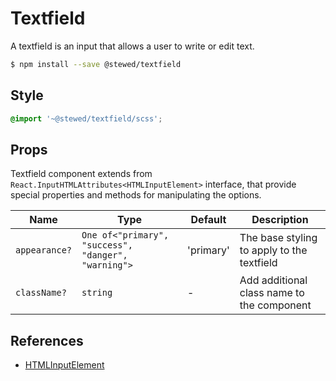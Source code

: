 # Textfield

A textfield is an input that allows a user to write or edit text.

```bash
$ npm install --save @stewed/textfield
```

## Style

```scss
@import '~@stewed/textfield/scss';
```

## Props

Textfield component extends from `React.InputHTMLAttributes<HTMLInputElement>` interface, that provide special properties and methods for manipulating the options.

| Name          | Type                                                | Default   | Description                                |
| ------------- | --------------------------------------------------- | --------- | ------------------------------------------ |
| `appearance?` | `One of<"primary", "success", "danger", "warning">` | 'primary' | The base styling to apply to the textfield |
| `className?`  | `string`                                            | -         | Add additional class name to the component |

## References

-   [HTMLInputElement](https://developer.mozilla.org/en-US/docs/Web/API/HTMLInputElement)
